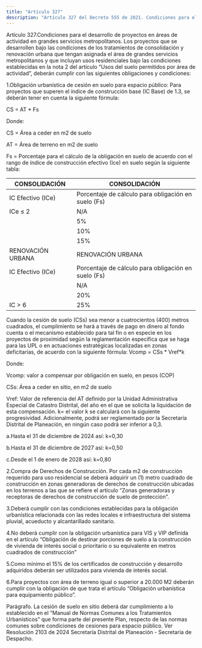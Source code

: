 ```yaml
---
title: "Artículo 327"
description: "Artículo 327 del Decreto 555 de 2021. Condiciones para el desarrollo de proyectos en áreas de actividad en grandes servicios metropolit..."
---
```


Artículo 327.Condiciones para el desarrollo de proyectos en áreas de actividad en grandes servicios metropolitanos. Los proyectos que se desarrollen bajo las condiciones de los tratamientos de consolidación y renovación urbana que tengan asignada el área de grandes servicios metropolitanos y que incluyan usos residenciales bajo las condiciones establecidas en la nota 2 del artículo “Usos del suelo permitidos por área de actividad”, deberán cumplir con las siguientes obligaciones y condiciones:
 
1.Obligación urbanística de cesión en suelo para espacio público: Para proyectos que superen el índice de construcción base (IC Base) de 1.3, se deberán tener en cuenta la siguiente fórmula:
 
CS = AT * Fs
 
Donde:
 
CS = Área a ceder en m2 de suelo
 
AT = Área de terreno en m2 de suelo
 
Fs = Porcentaje para el cálculo de la obligación en suelo de acuerdo con el rango de índice de construcción efectivo (Ice) en suelo según la siguiente tabla:
 

| CONSOLIDACIÓN | CONSOLIDACIÓN |
| --- | --- |
| IC Efectivo (ICe) | Porcentaje de cálculo para obligación en suelo (Fs) |
| ICe ≤ 2 | N/A |
|  | 5% |
|  | 10% |
|  | 15% |
| RENOVACIÓN URBANA | RENOVACIÓN URBANA |
| IC Efectivo (ICe) | Porcentaje de cálculo para obligación en suelo (Fs) |
|  | N/A |
|  | 20% |
| IC > 6 | 25% |


Cuando la cesión de suelo (CSs) sea menor a cuatrocientos (400) metros cuadrados, el cumplimiento se hará a través de pago en dinero al fondo cuenta o el mecanismo establecido para tal fin o en especie en los proyectos de proximidad según la reglamentación específica que se haga para las UPL o en actuaciones estratégicas localizadas en zonas deficitarias, de acuerdo con la siguiente fórmula: Vcomp = CSs * Vref*k
 
Donde:
 
Vcomp: valor a compensar por obligación en suelo, en pesos (COP)
 
CSs: Área a ceder en sitio, en m2 de suelo
 
Vref: Valor de referencia del AT definido por la Unidad Administrativa Especial de Catastro Distrital, del año en el que se solicita la liquidación de esta compensación.
k= el valor k se calculará con la siguiente progresividad. Adicionalmente, podrá ser reglamentado por la Secretaría Distrital de Planeación, en ningún caso podrá ser inferior a 0,3.
 
a.Hasta el 31 de diciembre de 2024 así: k=0,30
 
b.Hasta el 31 de diciembre de 2027 así: k=0,50
 
c.Desde el 1 de enero de 2028 así: k=0,80
 
2.Compra de Derechos de Construcción. Por cada m2 de construcción requerido para uso residencial se deberá adquirir un (1) metro cuadrado de construcción en zonas generadoras de derechos de construcción ubicadas en los terrenos a las que se refiere el artículo “Zonas generadoras y receptoras de derechos de construcción de suelo de protección”.
 
3.Deberá cumplir con las condiciones establecidas para la obligación urbanística relacionada con las redes locales e infraestructura del sistema pluvial, acueducto y alcantarillado sanitario.
 
4.No deberá cumplir con la obligación urbanística para VIS y VIP definida en el artículo “Obligación de destinar porciones de suelo a la construcción de vivienda de interés social o prioritario o su equivalente en metros cuadrados de construcción”
 
5.Como mínimo el 15% de los certificados de construcción y desarrollo adquiridos deberán ser utilizados para vivienda de interés social.
 
6.Para proyectos con área de terreno igual o superior a 20.000 M2 deberán cumplir con la obligación de que trata el artículo “Obligación urbanística para equipamiento público”.
 
Parágrafo. La cesión de suelo en sitio deberá dar cumplimiento a lo establecido en el “Manual de Normas Comunes a los Tratamientos Urbanísticos” que forma parte del presente Plan, respecto de las normas comunes sobre condiciones de cesiones para espacio público.
Ver Resolución 2103 de 2024 Secretaría Distrital de Planeación - Secretaria de Despacho.